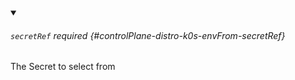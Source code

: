 


<details className="config-field" data-expandable="true" open>
<summary>

###### `secretRef` <span className="config-field-required" data-required="false">required</span> <span className="config-field-type"></span> <span className="config-field-default"></span> <span className="config-field-enum"></span> {#controlPlane-distro-k0s-envFrom-secretRef}

The Secret to select from

</summary>

<PartialSecretrefreference />


</details>
